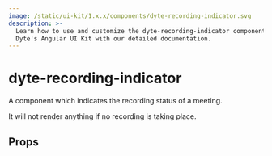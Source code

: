 ```yaml
---
image: /static/ui-kit/1.x.x/components/dyte-recording-indicator.svg
description: >-
  Learn how to use and customize the dyte-recording-indicator component in
  Dyte's Angular UI Kit with our detailed documentation.
---
```


# dyte-recording-indicator

A component which indicates the recording status of a meeting.

It will not render anything if no recording is taking place.

## Props

<PropsTable of="dyte-recording-indicator" />

<head>
  <title>Angular UI Kit dyte-recording-indicator</title>
</head>
